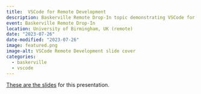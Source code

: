 ```yaml
---
title:  VSCode for Remote Development
description: Baskerville Remote Drop-In topic demonstrating VSCode for remote development.
event: Baskerville Remote Drop-In
location: University of Birmingham, UK (remote)
date: "2023-07-26"
date-modified: "2023-07-26"
image: featured.png
image-alt: VSCode Remote Development slide cover
categories:
  - baskerville
  - vscode
---
```


<a href="vscode.html" target="_blank">These are the slides</a> for this presentation.
